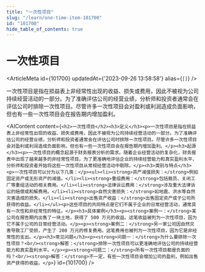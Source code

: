 ```yaml
---
title: "一次性项目"
slug: "/learn/one-time-item-101700"
id: "101700"
hide_table_of_contents: true
---
```



# 一次性项目

<ArticleMeta id={101700} updatedAt={'2023-09-26 13:58:58'} alias={`[]`} />
<div className='border-solid border-b border-t-0 my-4 border-[var(--ifm-color-gray-300)]' />

一次性项目是指在损益表上非经常性出现的收益、损失或费用，因此不被视为公司持续经营活动的一部分。为了准确评估公司的经营业绩，分析师和投资者通常会在评估公司时排除一次性项目。尽管许多一次性项目会对盈利或利润造成负面影响，但也有一些一次性项目会在报告期内增加盈利。

<AIContent content={`<h2>一次性项目</h2><h3>定义</h3><p>一次性项目是指在损益表上非经常性出现的收益、损失或费用，因此不被视为公司持续经营活动的一部分。为了准确评估公司的经营业绩，分析师和投资者通常会在评估公司时排除一次性项目。尽管许多一次性项目会对盈利或利润造成负面影响，但也有一些一次性项目会在报告期内增加盈利。</p><h3>起源</h3><p>一次性项目的概念起源于财务报表分析的需求。随着企业经营活动的复杂化，财务报表中出现了越来越多的非经常性项目。为了更准确地评估企业的持续经营能力和真实盈利水平，分析师和投资者开始将这些一次性项目从常规经营活动中剔除。</p><h3>类别与特点</h3><p>一次性项目可以分为以下几类：</p><ul><li><strong>资产减值损失：</strong>例如固定资产或无形资产的减值。</li><li><strong>重组费用：</strong>包括裁员、关闭工厂等重组活动的相关费用。</li><li><strong>法律诉讼费用：</strong>涉及重大法律诉讼的赔偿或和解费用。</li><li><strong>自然灾害损失：</strong>如地震、洪水等自然灾害造成的损失。</li><li><strong>出售资产收益：</strong>出售固定资产或子公司所获得的收益。</li></ul><p>这些项目的共同特点是它们不属于企业的日常经营活动，通常具有一次性和非经常性的特征。</p><h3>具体案例</h3><p><strong>案例一：</strong>某公司在报告期内出售了一块土地，获得了 500 万元的收益。这笔收益被列为一次性项目，因为它不属于公司的日常经营活动。</p><p><strong>案例二：</strong>另一家公司因自然灾害导致工厂受损，产生了 200 万元的修复费用。这笔费用也被列为一次性项目，因为它是非经常性的支出。</p><h3>常见问题</h3><p><strong>问题一：</strong>为什么要排除一次性项目？<br/><strong>解答：</strong>排除一次性项目可以更准确地评估公司的持续经营能力和真实盈利水平。</p><p><strong>问题二：</strong>所有一次性项目都是负面的吗？<br/><strong>解答：</strong>不一定，有些一次性项目会增加公司的盈利，例如出售资产获得的收益。</p>`} id={101700} />
